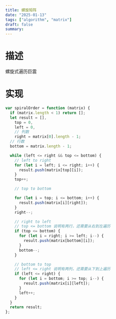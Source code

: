 ```yaml
---
title: 螺旋矩阵
date: "2025-01-13"
tags: ["algorithm", "matrix"]
draft: false
summary:
---
```


# 描述
螺旋式遍历巨震

# 实现
```js
var spiralOrder = function (matrix) {
  if (matrix.length < 1) return [];
  let result = [],
    top = 0,
    left = 0,
    // 列数
    right = matrix[0].length - 1;
  // 行数
  bottom = matrix.length - 1;

  while (left <= right && top <= bottom) {
    // left to right
    for (let i = left; i <= right; i++) {
      result.push(matrix[top][i]);
    }
    top++;

    // top to bottom

    for (let i = top; i <= bottom; i++) {
      result.push(matrix[i][right]);
    }
    right--;

    // right to left
    // top <= bottom 说明有两行，还需要从右到左遍历
    if (top <= bottom) {
      for (let i = right; i >= left; i--) {
        result.push(matrix[bottom][i]);
      }
      bottom--;
    }

    // bottom to top
    // left <= right 说明有两列，还需要从下到上遍历
    if (left <= right) {
      for (let i = bottom; i >= top; i--) {
        result.push(matrix[i][left]);
      }
      left++;
    }
  }
  return result;
};
```